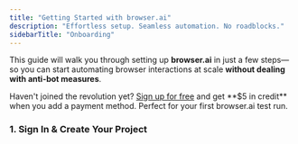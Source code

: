 ```yaml
---
title: "Getting Started with browser.ai"
description: "Effortless setup. Seamless automation. No roadblocks."
sidebarTitle: "Onboarding"
---
```


This guide will walk you through setting up **browser.ai** in just a few steps—so you can start automating browser interactions at scale **without dealing with anti-bot measures**.

<Tip>
  Haven't joined the revolution yet? <a href="https://brightdata.com/" target="_blank">Sign up for free</a> and get **$5 in credit** when you add a payment method. Perfect for your first browser.ai test run.
</Tip>

### 1. Sign In & Create Your Project

<Steps>
  <Step title="Sign up to browser.ai">
  </Step>

  <Step title="Go to Projects">
  </Step>

  <Step title="Name Your Project">
  </Step>
</Steps>